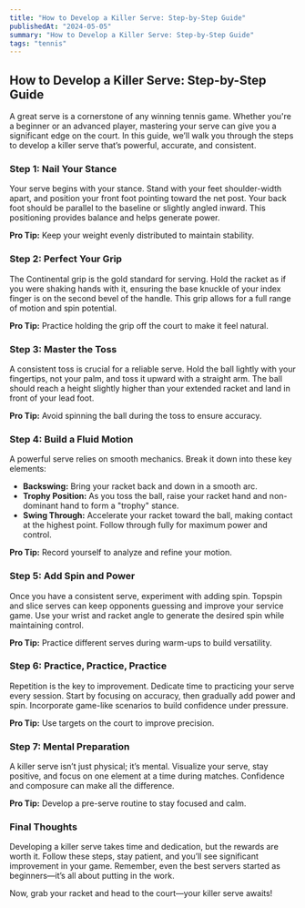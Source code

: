 ```yaml
---
title: "How to Develop a Killer Serve: Step-by-Step Guide"
publishedAt: "2024-05-05"
summary: "How to Develop a Killer Serve: Step-by-Step Guide"
tags: "tennis"
---
```


## How to Develop a Killer Serve: Step-by-Step Guide

A great serve is a cornerstone of any winning tennis game. Whether you're a beginner or an advanced player, mastering your serve can give you a significant edge on the court. In this guide, we’ll walk you through the steps to develop a killer serve that’s powerful, accurate, and consistent.

### Step 1: Nail Your Stance
Your serve begins with your stance. Stand with your feet shoulder-width apart, and position your front foot pointing toward the net post. Your back foot should be parallel to the baseline or slightly angled inward. This positioning provides balance and helps generate power.

**Pro Tip:** Keep your weight evenly distributed to maintain stability.

### Step 2: Perfect Your Grip
The Continental grip is the gold standard for serving. Hold the racket as if you were shaking hands with it, ensuring the base knuckle of your index finger is on the second bevel of the handle. This grip allows for a full range of motion and spin potential.

**Pro Tip:** Practice holding the grip off the court to make it feel natural.

### Step 3: Master the Toss
A consistent toss is crucial for a reliable serve. Hold the ball lightly with your fingertips, not your palm, and toss it upward with a straight arm. The ball should reach a height slightly higher than your extended racket and land in front of your lead foot.

**Pro Tip:** Avoid spinning the ball during the toss to ensure accuracy.

### Step 4: Build a Fluid Motion
A powerful serve relies on smooth mechanics. Break it down into these key elements:
- **Backswing:** Bring your racket back and down in a smooth arc.
- **Trophy Position:** As you toss the ball, raise your racket hand and non-dominant hand to form a "trophy" stance.
- **Swing Through:** Accelerate your racket toward the ball, making contact at the highest point. Follow through fully for maximum power and control.

**Pro Tip:** Record yourself to analyze and refine your motion.

### Step 5: Add Spin and Power
Once you have a consistent serve, experiment with adding spin. Topspin and slice serves can keep opponents guessing and improve your service game. Use your wrist and racket angle to generate the desired spin while maintaining control.

**Pro Tip:** Practice different serves during warm-ups to build versatility.

### Step 6: Practice, Practice, Practice
Repetition is the key to improvement. Dedicate time to practicing your serve every session. Start by focusing on accuracy, then gradually add power and spin. Incorporate game-like scenarios to build confidence under pressure.

**Pro Tip:** Use targets on the court to improve precision.

### Step 7: Mental Preparation
A killer serve isn’t just physical; it’s mental. Visualize your serve, stay positive, and focus on one element at a time during matches. Confidence and composure can make all the difference.

**Pro Tip:** Develop a pre-serve routine to stay focused and calm.

### Final Thoughts
Developing a killer serve takes time and dedication, but the rewards are worth it. Follow these steps, stay patient, and you’ll see significant improvement in your game. Remember, even the best servers started as beginners—it’s all about putting in the work.

Now, grab your racket and head to the court—your killer serve awaits!

